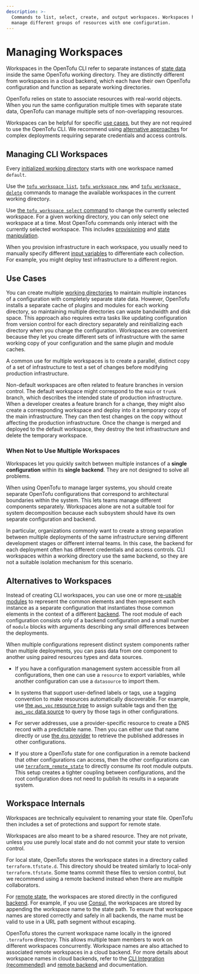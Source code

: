 ```yaml
---
description: >-
  Commands to list, select, create, and output workspaces. Workspaces help
  manage different groups of resources with one configuration.
---
```


# Managing Workspaces

Workspaces in the OpenTofu CLI refer to separate instances of [state data](../../language/state/index.mdx) inside the same OpenTofu working directory. They are distinctly different from workspaces in a cloud backend, which each have their own OpenTofu configuration and function as separate working directories.

OpenTofu relies on state to associate resources with real-world objects. When you run the same configuration multiple times with separate state data, OpenTofu can manage multiple sets of non-overlapping resources.

Workspaces can be helpful for specific [use cases](#use-cases), but they are not required to use the OpenTofu CLI. We recommend using [alternative approaches](#alternatives-to-workspaces) for complex deployments requiring separate credentials and access controls.


## Managing CLI Workspaces

Every [initialized working directory](../init/index.mdx) starts with one workspace named `default`.

Use the [`tofu workspace list`](../commands/workspace/list.mdx), [`tofu workspace new`](../commands/workspace/new.mdx), and [`tofu workspace delete`](../commands/workspace/delete.mdx) commands to manage the available workspaces in the current working directory.

Use [the `tofu workspace select` command](../commands/workspace/select.mdx) to change the currently selected workspace. For a given working directory, you can only select one workspace at a time. Most OpenTofu commands only interact with the currently selected workspace. This includes [provisioning](../run/index.mdx) and [state manipulation](../state/index.mdx).

When you provision infrastructure in each workspace, you usually need to manually specify different [input variables](../../language/values/variables.mdx) to differentiate each collection. For example, you might deploy test infrastructure to a different region.


## Use Cases

You can create multiple [working directories](../init/index.mdx) to maintain multiple instances of a configuration with completely separate state data. However, OpenTofu installs a separate cache of plugins and modules for each working directory, so maintaining multiple directories can waste bandwidth and disk space. This approach also requires extra tasks like updating configuration from version control for each directory separately and reinitializing each directory when you change the configuration. Workspaces are convenient because they let you create different sets of infrastructure with the same working copy of your configuration and the same plugin and module caches.

A common use for multiple workspaces is to create a parallel, distinct copy of
a set of infrastructure to test a set of changes before modifying production infrastructure.

Non-default workspaces are often related to feature branches in version control.
The default workspace might correspond to the `main` or `trunk` branch, which describes the intended state of production infrastructure. When a developer creates a feature branch for a change, they might also create a corresponding workspace and deploy into it a temporary copy of the main infrastructure. They can then test changes on the copy without affecting the production infrastructure. Once the change is merged and deployed to the default workspace, they destroy the test infrastructure and delete the temporary workspace.


### When Not to Use Multiple Workspaces

Workspaces let you quickly switch between multiple instances of a **single configuration** within its **single backend**. They are not designed to solve all problems.

When using OpenTofu to manage larger systems, you should create separate OpenTofu configurations that correspond to architectural boundaries within the system. This lets teams manage different components separately. Workspaces alone are not a suitable tool for system decomposition because each subsystem should have its own separate configuration and backend.

In particular, organizations commonly want to create a strong separation
between multiple deployments of the same infrastructure serving different
development stages or different internal teams. In this case, the backend for each deployment often has different credentials and access controls. CLI workspaces within a working directory use the same backend, so they are not a suitable isolation mechanism for this scenario.

## Alternatives to Workspaces

Instead of creating CLI workspaces, you can use one or more [re-usable modules](../../language/modules/develop/index.mdx) to represent the common elements and then represent each instance as a separate configuration that instantiates those common elements in the context of a different [backend](../../language/settings/backends/configuration.mdx). The root module of each configuration consists only of a backend configuration and a small number of `module` blocks with arguments describing any small differences between the deployments.

When multiple configurations represent distinct system components rather than multiple deployments, you can pass data from one component to another using paired resources types and data sources.

- If you have a configuration management system accessible from all configurations, then one can use a `resource` to export variables, while another configuration can use a `datasource` to import them.

- In systems that support user-defined labels or tags, use a tagging convention to make resources automatically discoverable. For example, use [the `aws_vpc` resource type](https://registry.terraform.io/providers/hashicorp/aws/latest/docs/resources/vpc) to assign suitable tags and then [the `aws_vpc` data source](https://registry.terraform.io/providers/hashicorp/aws/latest/docs/data-sources/vpc) to query by those tags in other configurations.

- For server addresses, use a provider-specific resource to create a DNS record with a predictable name. Then you can either use that name directly or use [the `dns` provider](https://registry.terraform.io/providers/hashicorp/dns/latest/docs) to retrieve the published addresses in other configurations.

- If you store a OpenTofu state for one configuration in a remote backend that other configurations can access, then the other configurations can use [`terraform_remote_state`](../../language/state/remote-state-data.mdx) to directly consume its root module outputs. This setup creates a tighter coupling between configurations, and the root configuration does not need to publish its results in a separate system.

## Workspace Internals

Workspaces are technically equivalent to renaming your state file. OpenTofu then includes a set of protections and support for remote state.

Workspaces are also meant to be a shared resource. They are not private, unless you use purely local state and do not commit your state to version control.

For local state, OpenTofu stores the workspace states in a directory called `terraform.tfstate.d`. This directory should be treated similarly to local-only `terraform.tfstate`. Some teams commit these files to version control, but we recommend using a remote backend instead when there are multiple collaborators.

For [remote state](../../language/state/remote.mdx), the workspaces are stored directly in the configured [backend](/docs/language/settings/backends/configuration). For example, if you use [Consul](/docs/language/settings/backends/consul), the workspaces are stored by appending the workspace name to the state path. To ensure that workspace names are stored correctly and safely in all backends, the name must be valid to use in a URL path segment without escaping.

OpenTofu stores the current workspace name locally in the ignored `.terraform` directory. This allows multiple team members to work on different workspaces concurrently. Workspace names are also attached to associated remote workspaces in a cloud backend. For more details about workspace names in cloud backends, refer to the [CLI Integration (recommended)](/docs/cli/cloud/settings#arguments) and [remote backend](/docs/language/settings/backends/remote#workspaces) and  documentation.
